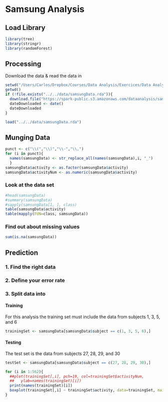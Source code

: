 Samsung Analysis
========================================================

Load Library
--------------------------------------------------------
```r
library(tree)
library(stringr)
library(randomForest)


```


Processing
--------------------------------------------------------
Download the data & read the data in 

```r
setwd("/Users/Carlos/Dropbox/Courses/Data Analysis/Exercices/Data Analysis/Data Analysis 2/code/SamsungAnalysis/")
getwd()
if (!file.exists("../../data/samsungData.rda")){
  download.file("https://spark-public.s3.amazonaws.com/dataanalysis/samsungData.rda", destfile="../../data/samsungData.rda", method = "curl")
  dateDownloaded <- date()
  dateDownloaded
}

load("../../data/samsungData.rda")
```
Munging Data
-------------------------------------------------------------

```r
punct <- c("\\(","\\)","\\-","\\,")
for (i in punct){ 
  names(samsungData) <- str_replace_all(names(samsungData),i, "_")
  }
samsungData$activity <- as.factor(samsungData$activity)
samsungData$activityNum <- as.numeric(samsungData$activity)
```
### Look at the data set
```r
#head(samsungData)
#summary(samsungData)
#sapply(samsungData[1, ], class)
table(samsungData$activity)
table(mapply(FUN=class, samsungData))
```

### Find out about missing values
```r
sum(is.na(samsungData))
```

Prediction
---------------------------------------------------------------
### 1. Find the right data


### 2. Define your error rate 

### 3. Split data into

#### Training
For this analysis the training set must include the data from subjects 1, 3, 5, and 6
```r
trainingSet <- samsungData[samsungData$subject == c(1, 3, 5, 6),]

```

#### Testing
The test set is the data from subjects 27, 28, 29, and 30
```r
testSet <- samsungData[samsungData$subject == c(27, 28, 29, 30),]

```

```r
for (i in 1:562){
  ##plot(trainingSet[,i], pch=19, col=trainingSet$activityNum, 
  ##   ylab=names(trainingSet)[i])
  print(names(trainingSet)[i])
  boxplot(trainingSet[,i] ~ trainingSet$activity, data=trainingSet, main=names(trainingSet)[i], ylab=names(trainingSet)[i])
}


```

